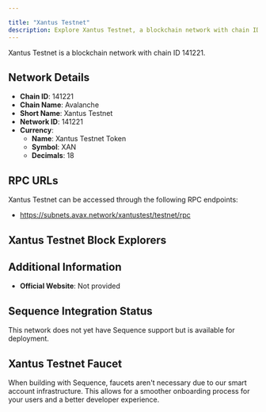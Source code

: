 ```yaml
---

title: "Xantus Testnet"
description: Explore Xantus Testnet, a blockchain network with chain ID 141221. Learn about its native currency, Xantus Testnet Token, and how to interact with the network.
---
```




Xantus Testnet is a blockchain network with chain ID 141221.

## Network Details

- **Chain ID**: 141221
- **Chain Name**: Avalanche
- **Short Name**: Xantus Testnet
- **Network ID**: 141221
- **Currency**: 
  - **Name**: Xantus Testnet Token
  - **Symbol**: XAN
  - **Decimals**: 18

## RPC URLs

Xantus Testnet can be accessed through the following RPC endpoints:

- https://subnets.avax.network/xantustest/testnet/rpc

## Xantus Testnet Block Explorers



## Additional Information

- **Official Website**: Not provided

## Sequence Integration Status

This network does not yet have Sequence support but is available for deployment.

## Xantus Testnet Faucet

When building with Sequence, faucets aren't necessary due to our smart account infrastructure. This allows for a smoother onboarding process for your users and a better developer experience.
